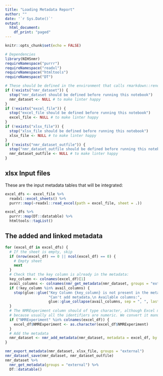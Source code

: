 ```yaml
---
title: "Loading Metadata Report"
author: ""
date: '`r Sys.Date()`'
output:
  html_document:
    df_print: "paged"
---
```


```r
knitr::opts_chunk$set(echo = FALSE)
```

```r
# Dependencies
library(NIHSnmr)
requireNamespace("purrr")
requireNamespace("readxl")
requireNamespace("htmltools")
requireNamespace("DT")
```


```r
# These should be defined in the environment that calls rmarkdown::render
if (!exists("nmr_dataset")) {
  stop("nmr_dataset should be defined before running this notebook")
  nmr_dataset <- NULL # to make linter happy
}
if (!exists("excel_file")) {
  stop("excel_file should be defined before running this notebook")
  excel_file <- NULL # to make linter happy
}
if (!exists("xlsx_file")) {
  stop("xlsx_file should be defined before running this notebook")
  xlsx_file <- NULL # to make linter happy
}
if (!exists("nmr_dataset_outfile")) {
  stop("nmr_dataset_outfile should be defined before running this notebook")
  nmr_dataset_outfile <- NULL # to make linter happy
}
```


## xlsx Input files

These are the input metadata tables that will be integrated:

```r
excel_dfs <- excel_file %>% 
  readxl::excel_sheets() %>%
  purrr::map(~readxl::read_excel(path = excel_file, sheet = .))
```


```r
excel_dfs %>%
  purrr::map(DT::datatable) %>%
  htmltools::tagList()
```


## The added and linked metadata

```r
for (excel_df in excel_dfs) {
  # If the sheet is empty, skip
  if (nrow(excel_df) == 0 || ncol(excel_df) == 0) {
    # Empty sheet
    next
  }
  # Check that the key column is already in the metadata:
  key_column <- colnames(excel_df)[1]
  avail_columns <- colnames(nmr_get_metadata(nmr_dataset, groups = "external"))
  if (!key_column %in% avail_columns) {
    stop(glue::glue("Key Column {key_column} is not present in the metadata.",
                    "Can't add metadata.\n Available columns:",
                    glue::glue_collapse(avail_columns, sep = ", ", last = " and ")))
  }
  # The NMRExperiment column should of type character, although Excel may use numeric
  # because usually all the identifiers are numeric. We convert it manually:
  if ("NMRExperiment" %in% colnames(excel_df)) {
    excel_df$NMRExperiment <- as.character(excel_df$NMRExperiment)
  }
  # Add the metadata
  nmr_dataset <- nmr_add_metadata(nmr_dataset, metadata = excel_df, by = key_column)
}
```

```r
nmr_export_metadata(nmr_dataset, xlsx_file, groups = "external")
nmr_dataset_save(nmr_dataset, nmr_dataset_outfile)
nmr_dataset %>%
  nmr_get_metadata(groups = "external") %>%
  DT::datatable()
```

